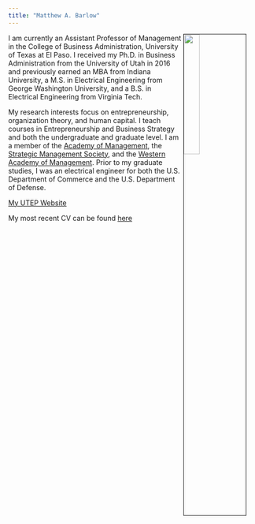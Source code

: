 ```yaml
---
title: "Matthew A. Barlow"
---
```

<img src="images/barlow_1.jpg" style="width:25%; border:1px solid; margin-right: 20px" align="right">

I am currently an Assistant Professor of Management in the College of Business Administration, University of Texas at El Paso. I received my Ph.D. in Business Administration from the University of Utah in 2016 and previously earned an MBA from Indiana University, a M.S. in Electrical Engineering from George Washington University, and a B.S. in Electrical Engineering from Virginia Tech.

My research interests focus on entrepreneurship, organization theory, and human capital. I teach courses in Entrepreneurship and Business Strategy and both the undergraduate and graduate level.  I am a member of the [Academy of Management](http://www.aom.org), the [Strategic Management Society](http://www.strategicmanagement.net), and the [Western Academy of Management](http://www.wamonline.com). Prior to my graduate studies, I was an electrical engineer for both the U.S. Department of Commerce and the U.S. Department of Defense.

[My UTEP Website](https://academics.utep.edu/Default.aspx?tabid=70104&ID=mabarlow)


My most recent CV can be found [here](files/May2018BarlowCV.pdf)
